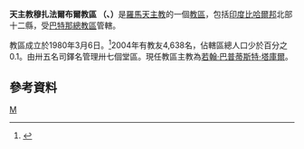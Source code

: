 {{Infobox Roman Catholic diocese
|Roman Catholic Diocese of = 天主教穆扎法爾布爾教區
|Latin name of diocese = Dioecesis Muzaffarpurensis
|image = 
|caption = 
|location = [[印度|印度]]
|territory = [[比哈爾邦|比哈爾邦]]北部
|population = 4,638
|rite =拉丁禮
|patron = 
|province = 巴特那
|established = 1980年
|cathedral = 聖伯多祿主教座堂
|co-cathedral =
|leadership =主教
|website = 
|pope = 
|metropolitan = 
|ordinary = 若翰‧巴普蒂斯特‧塔庫爾
|coadjutor archbishop =
|coadjutor bishop =
|auxiliary =
|emeritus =
}}
'''天主教穆扎法爾布爾教區 （{{lang-la|Dioecesis Muzaffarpurensis}}、{{lang-en|Diocese of Muzaffarpur|}}）'''是[[羅馬天主教|羅馬天主教]]的一個[[教區|教區]]，包括[[印度|印度]][[比哈爾邦|比哈爾邦]]北部十二縣，受[[天主教巴特那總教區|巴特那總教區]]管轄。

教區成立於1980年3月6日。<ref>{{Cite web |url=http://www.vatican.va/holy_father/john_paul_ii/apost_constitutions/documents/hf_jp-ii_apc_19800306_muzaffarpurensis_lt.html |title=成立教區的宗座憲令 |access-date=2013-12-16 |archive-date=2014-05-16 |archive-url=https://web.archive.org/web/20140516233523/http://www.vatican.va/holy_father/john_paul_ii/apost_constitutions/documents/hf_jp-ii_apc_19800306_muzaffarpurensis_lt.html |dead-url=no }}</ref>2004年有教友4,638名，佔轄區總人口少於百分之0.1。由卅五名司鐸名管理卅七個堂區。現任教區主教為[[若翰‧巴普蒂斯特‧塔庫爾|若翰‧巴普蒂斯特‧塔庫爾]]。

==參考資料==
{{reflist}}

{{印度天主教拉丁禮教區}}
[[Category:印度天主教教區|M]]